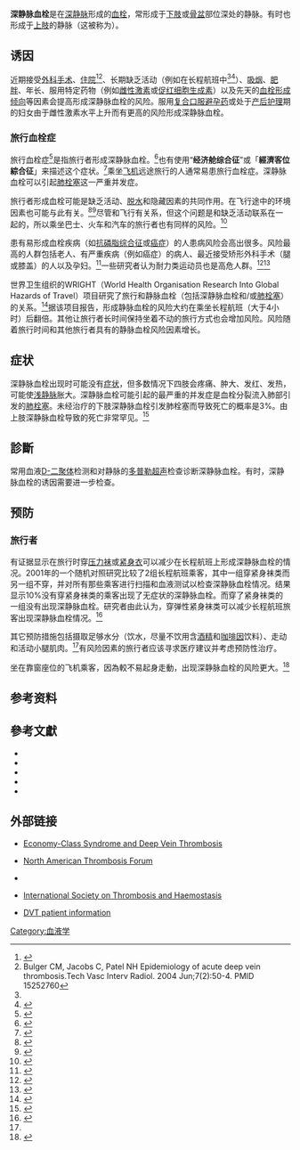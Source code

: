 {{Medical}}
{{Infobox disease
 | Name           = 深静脉血栓
 | Image          = Deep vein thrombosis of the right leg.jpg
 | Caption        = 右腿的深静脉血栓。注意红肿处。
 | DiseasesDB     = 3498
 | ICD10          = {{ICD10|I|80|2|i|80}}
 | ICD9           = {{ICD9|453.40}}
 | ICDO           =
 | OMIM           =
 | MedlinePlus    = 000156
 | eMedicineSubj  = med
 | eMedicineTopic = 2785
 | MeshID         = D020246
}}

'''深静脉血栓'''是在[[深静脉|深静脉]]形成的[[血栓|血栓]]，常形成于[[下肢|下肢]]或[[骨盆|骨盆]]部位深处的静脉。有时也形成于[[上肢|上肢]]的静脉（这被称为{{Link-en|Paget-Schrötter综合症|Paget–Schroetter disease}}）。

== 诱因 ==
近期接受[[外科手术|外科手术]]、[[住院|住院]]<ref name="pmid17646600">{{cite journal |author=Spencer FA, Lessard D, Emery C, Reed G, Goldberg RJ |title=Venous thromboembolism in the outpatient setting |journal=Arch. Intern. Med. |volume=167 |issue=14 |pages=1471–5 |year=2007 |pmid=17646600 |doi=10.1001/archinte.167.14.1471 |pmc=2762787}}</ref><ref name="ReferenceA">Bulger CM, Jacobs C, Patel NH Epidemiology of acute deep vein thrombosis.Tech Vasc Interv Radiol. 2004 Jun;7(2):50-4. PMID 15252760</ref>、长期缺乏活动（例如在长程航班中<ref name="ReferenceA"/><ref>{{cite journal | author = Tsai A, Cushman M, Rosamond W, Heckbert S, Polak J, Folsom A | title = Cardiovascular risk factors and venous thromboembolism incidence: the longitudinal investigation of thromboembolism etiology | journal = Arch Intern Med | volume = 162 | issue = 10 | pages = 1182–9 | year = 2002 | pmid = 12020191 | doi = 10.1001/archinte.162.10.1182}}</ref>）、[[吸烟|吸烟]]、[[肥胖|肥胖]]、年长、服用特定药物（例如[[雌性激素|雌性激素]]或[[促红细胞生成素|促红细胞生成素]]）以及先天的[[血栓形成倾向|血栓形成倾向]]等因素会提高形成深静脉血栓的风险。服用[[复合口服避孕药|复合口服避孕药]]或处于[[产后护理|产后护理]]期的妇女由于雌性激素水平上升而有更高的风险形成深静脉血栓。

=== 旅行血栓症 ===
旅行血栓症<ref name="pmid11565823 ">{{cite journal |author=Bagshaw M|title=Traveller's thrombosis: a review of deep vein thrombosis associated with travel. The Air Transport Medicine Committee, Aerospace Medical Association. |journal=Aviation, space, and environmental medicine |volume=72 |issue=9 |pages=848–851 |year=2001 |pmid=11565823}}</ref>是指旅行者形成深静脉血栓。<ref name="pmid17351849">{{cite journal |author=Philbrick JT, Shumate R, Siadaty MS, Becker DM |title=Air travel and venous thromboembolism: a systematic review |journal=Journal of general internal medicine : official journal of the Society for Research and Education in Primary Care Internal Medicine |volume=22 |issue=1 |pages=107–14 |year=2007 |pmid=17351849 |pmc=1824715 |doi=10.1007/s11606-006-0016-0}}</ref>也有使用“'''经济舱综合征'''”或「'''經濟客位綜合征'''」来描述这个症状。<ref>{{cite journal | pmid = 2900413 | last1 = Cruickshank  | author-separator =, | first1 = JM | author-name-separator=  | last2 = Gorlin | first2 = R | last3 = Jennett | first3 = B | title = Air travel and thrombotic episodes: the economy class syndrome. | journal = Lancet| volume=2 | issue=8609 | pages=497–8|date=August 1988}}</ref>乘坐[[飞机|飞机]]远途旅行的人通常易患旅行血栓症。深静脉血栓可以引起[[肺栓塞|肺栓塞]]这一严重并发症。

旅行者形成血栓可能是缺乏活动、[[脱水|脱水]]和隐藏因素的共同作用。在飞行途中的环境因素也可能与此有关。<ref name="pmid11089830">{{cite journal |author=Bendz B, Rostrup M, Sevre K, Andersen TO, Sandset PM |title=Association between acute hypobaric hypoxia and activation of coagulation in human beings |journal=Lancet |volume=356 |issue=9242 |pages=1657–8 |year=2000 |pmid=11089830 |doi=10.1016/S0140-6736(00)03165-2}}</ref><ref>{{Cite web |url=http://www.ispub.com/ostia/index.php?xmlFilePath=journals%2Fijpm%2Fvol3n2%2Faero2.xml |title=存档副本 |access-date=2022-01-10 |archive-date=2006-10-19 |archive-url=https://web.archive.org/web/20061019055736/http://www.ispub.com/ostia/index.php?xmlFilePath=journals%2Fijpm%2Fvol3n2%2Faero2.xml |dead-url=no }}</ref>尽管和飞行有关系，但这个问题是和缺乏活动联系在一起的，所以乘坐巴士、火车和汽车的旅行者也有同样的风险。<ref name="pmid10027445">{{cite journal |doi=10.1378/chest.115.2.440 |author=Ferrari E, Chevallier T, Chapelier A, Baudouy M |title=Travel as a risk factor for venous thromboembolic disease: a case-control study |url=https://archive.org/details/sim_chest_1999-02_115_2/page/440 |journal=Chest |volume=115 |issue=2|pages=440–4 |year=1999 |pmid=10027445}}</ref>

患有易形成血栓疾病（如[[抗磷脂综合征|抗磷脂综合征]]或[[癌症|癌症]]）的人患病风险会高出很多。风险最高的人群包括老人、有严重疾病（例如癌症）的病人、最近接受矫形外科手术（腿或膝盖）的人以及孕妇。<ref name="pmid18574271">{{cite journal |doi=10.1378/chest.08-0656 |author=Geerts WH, Bergqvist D, Pineo GF, Heit JA, Samama CM, Lassen MR, Colwell CW; American College of Chest Physicians |title=Prevention of venous thromboembolism: American College of Chest Physicians Evidence-Based Clinical Practice Guidelines (8th Edition)|journal=Chest |volume=133 |issue=6 Suppl|pages=381S–453S |year=2008 |pmid=18574271}}</ref>一些研究者认为耐力类运动员也是高危人群。<ref name="PMID14980135">{{cite journal |author=Meyering C, Howard T |title=Hypercoagulability in athletes |journal=Curr Sports Med Rep |volume=3 |issue=2|pages=77–83 |year=2004 |pmid=14980135}}</ref><ref>{{Cite web | author = Harvey T, Reynolds P | title = Athletics, Fitness | work =  | publisher = Airhealth.org | date =  | url = http://www.airhealth.org/athletes.html | doi =  | accessdate = February 3, 2010 | archive-date = 2021-02-11 | archive-url = https://web.archive.org/web/20210211004958/http://www.airhealth.org/athletes.html | dead-url = no }}</ref>

世界卫生组织的WRIGHT（World Health Organisation Research Into Global Hazards of Travel）项目研究了旅行和静脉血栓（包括深静脉血栓和/或[[肺栓塞|肺栓塞]]）的关系。<ref>{{cite journal |author=World health organization|title=WHO Research Into Global Hazards of Travel (WRIGHT) Project : final report of phase I|year=2007 }}</ref>据该项目报告，形成静脉血栓的风险大约在乘坐长程航班（大于4小时）后翻倍。其他让旅行者长时间保持坐着不动的旅行方式也会增加风险。风险随着旅行时间和其他旅行者具有的静脉血栓风险因素增长。

== 症状 ==
深静脉血栓出现时可能没有[[症状|症状]]，但多数情况下四肢会疼痛、肿大、发红、发热，可能使[[浅静脉|浅静脉]]胀大。深静脉血栓可能引起的最严重的并发症是血栓分裂流入肺部引发的[[肺栓塞|肺栓塞]]。未经治疗的下肢深静脉血栓引发肺栓塞而导致死亡的概率是3%。由上肢深静脉血栓导致的死亡非常罕见。<ref>{{cite web | author = . Turpie AGG | date = March 2008 | title = Deep Venous Thrombosis | work = The Merck's Manuals Online Medical Library | url = http://www.merck.com/mmpe/sec07/ch081/ch081b.html?qt=dvt&alt=sh#sec07-ch081-ch081b-1775 | accessdate = 2011-06-17 | archive-date = 2020-03-13 | archive-url = https://web.archive.org/web/20200313193229/http://www.merckmanuals.com/professional/cardiovascular-disorders/peripheral-venous-disorders/deep-venous-thrombosis-dvt?qt=dvt&alt=sh#sec07-ch081-ch081b-1775 | dead-url = no }}</ref>

== 診斷 ==
常用血液[[D-二聚体|D-二聚体]]检测和对静脉的[[医学超声检查#.E5.A4.9A.E6.99.AE.E5.8B.92.E8.B6.85.E5.A3.B0|多普勒超声]]检查诊断深静脉血栓。有时，深静脉血栓的诱因需要进一步检查。

== 预防 ==
=== 旅行者 ===
有证据显示在旅行时穿[[压力袜|压力袜]]或[[紧身衣|紧身衣]]可以减少在长程航班上形成深静脉血栓的情况。2001年的一个随机对照研究比较了2组长程航班乘客，其中一组穿紧身袜类而另一组不穿，并对所有那些乘客进行扫描和血液测试以检查深静脉血栓情况。结果显示10%没有穿紧身袜类的乘客出现了无症状的深静脉血栓。而穿了紧身袜类的一组没有出现深静脉血栓。研究者由此认为，穿弹性紧身袜类可以减少长程航班旅客出现深静脉血栓情况。<ref>{{cite journal |author=Scurr JH, Machin SJ, Bailey-King S, Mackie IJ, McDonald S, Smith PD |title=Frequency and prevention of symptomless deep-vein thrombosis in long-haul flights: a randomised trial |journal=Lancet |volume=357 |issue=9267 |pages=1485–9 |pmid=11377600 |doi=10.1016/S0140-6736(00)04645-6 |url=|date=May 2001}}</ref>

其它预防措施包括摄取足够水分（饮水，尽量不饮用含[[酒精|酒精]]和[[咖啡因|咖啡因]]饮料）、走动和活动小腿肌肉。<ref name="pmid17351849"/>有风险因素的旅行者应该寻求医疗建议并考虑预防性治疗。

坐在靠窗座位的飞机乘客，因為較不易起身走動，出现深静脉血栓的风险更大。<ref>{{cite journal|last=Schreijer|first=Anja J. M.|coauthors=Suzanne C. Cannegieter, Carine J. M. Doggen, Frits R. Rosendaal|date=Nov 25, 2008|title=The effect of flight-related behaviour on the risk of venous thrombosis after air travel|journal=British Journal of Haematology|volume=144|issue=3|pages=425–429|pmid=19036084|doi=10.1111/j.1365-2141.2008.07489.x}}</ref>

== 参考资料 ==
{{Reflist|2}}

==參考文獻==
{{refbegin}}
* {{cite book |last=Dalen |first=James E. |name-list-format=vanc |title=Venous thromboembolism |url=https://books.google.com/books?id=u-3Fiw7yE5kC&pg=PA1 |year=2003 |publisher=CRC Press |isbn=978-0-8247-5645-1 |ref=harv |access-date=2020-01-02 |archive-date=2013-06-20 |archive-url=https://web.archive.org/web/20130620171438/http://books.google.com/books?id=u-3Fiw7yE5kC&pg=PA1 |dead-url=no }}
* {{cite journal | vauthors = Guyatt GH, Akl EA, Crowther M, Gutterman DD, Schuünemann HJ | title = Executive summary: Antithrombotic Therapy and Prevention of Thrombosis, 9th ed: American College of Chest Physicians Evidence-Based Clinical Practice Guidelines | journal = Chest | volume = 141 | issue = 2 Suppl | pages = 7S–47S | date = February 2012 | pmid = 22315257 | pmc = 3278060 | doi = 10.1378/chest.1412S3 | ref = harv | author1link = Gordon Guyatt | displayauthors = 3 }}
* {{cite book |vauthors=Hecht ME |title=A practical guide to hip surgery: From pre-op to recovery |url=https://books.google.com/books?id=rATPBt0-rn8C&pg=PA47 |year=2010 |publisher=Sunrise River Press |isbn=978-1-934716-12-0 |ref=harv |access-date=2020-01-02 |archive-date=2013-12-31 |archive-url=https://web.archive.org/web/20131231144616/http://books.google.com/books?id=rATPBt0-rn8C&pg=PA47 |dead-url=no }}
* {{cite book |last=Rosendaal |first=Frits R. |editor1-last=van Beek |editor1-first=Edwin J. R. |editor2-last=Büller |editor2-first=Harry R. |editor3-last=Oudkerk |editor3-first=Mathijs |name-list-format=vanc |title=Deep vein thrombosis and pulmonary embolism |url=https://books.google.com/books?id=6dVVv0v5cUwC&pg=PA3 |year=2009 |publisher=John Wiley & Sons |isbn=978-0-470-74499-4 |ref=harv |access-date=2020-01-02 |archive-date=2013-06-20 |archive-url=https://web.archive.org/web/20130620141813/http://books.google.com/books?id=6dVVv0v5cUwC&pg=PA3 |dead-url=no }}
* {{cite book |last=Welch |first=Ellen |name-list-format=vanc |title=Venous thromboembolism: A nurse's guide to prevention and management |url=https://books.google.com/books?id=POGKxm9VdMQC&pg=PA2 |year=2010 |publisher=John Wiley & Sons |isbn=978-0-470-51189-3 |ref=harv |access-date=2020-01-02 |archive-date=2020-11-25 |archive-url=https://web.archive.org/web/20201125032840/https://books.google.com/books?id=POGKxm9VdMQC&pg=PA2 |dead-url=no }}
{{refend}}

== 外部链接 ==
* {{英文}}[http://www.americanheart.org/presenter.jhtml?identifier=3010041 Economy-Class Syndrome and Deep Vein Thrombosis] {{Wayback|url=http://www.americanheart.org/presenter.jhtml?identifier=3010041 |date=20101220053454 }}
* {{英文}}[http://www.NATFonline.org North American Thrombosis Forum] {{Wayback|url=http://www.natfonline.org/ |date=20210116143604 }}
* {{英文}}{{cite journal |title=Antithrombotic and Thrombolytic Therapy, 8th Ed: ACCP Guidelines |journal=Chest |volume=133 |issue=6 suppl b–C |date=June 2008 |url=http://chestjournal.chestpubs.org/content/133/6_suppl |publisher=American College of Chest Physicians }}
* {{英文}}[http://www.isth.org/ International Society on Thrombosis and Haemostasis] {{Wayback|url=http://www.isth.org/ |date=20150512092608 }}
* {{英文}}[https://web.archive.org/web/20110716015622/http://www.debakeydepartmentofsurgery.org/home/content.cfm?proc_name=Deep+Vein+Thrombosis&content_id=272 DVT patient information]

{{Vascular diseases}}
{{Eponymous medical signs for cardiovascular system|state=autocollapse}}

[[Category:血液学|Category:血液学]]